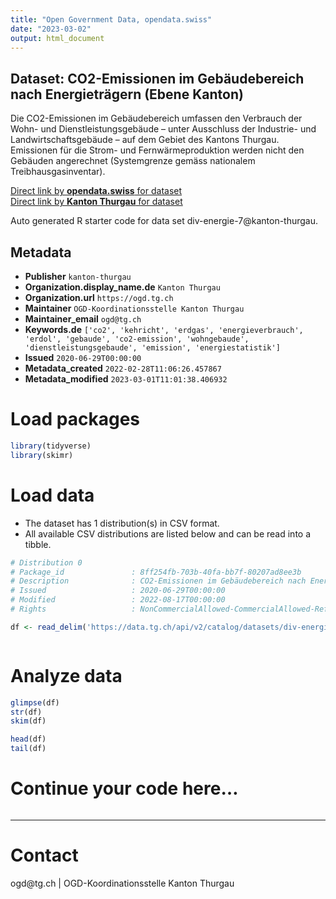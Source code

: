 ```yaml
---
title: "Open Government Data, opendata.swiss"
date: "2023-03-02"
output: html_document
---
```


## Dataset: CO2-Emissionen im Gebäudebereich nach Energieträgern (Ebene Kanton)

Die CO2-Emissionen im Gebäudebereich umfassen den Verbrauch der Wohn- und Dienstleistungsgebäude – unter Ausschluss der Industrie- und Landwirtschaftsgebäude – auf dem Gebiet des Kantons Thurgau. Emissionen für die Strom- und Fernwärmeproduktion werden nicht den Gebäuden angerechnet (Systemgrenze gemäss nationalem Treibhausgasinventar).

[Direct link by **opendata.swiss** for dataset](https://opendata.swiss/de/dataset/co2-emissionen-im-gebaudebereich-nach-energietragern-ebene-kanton)<br>
[Direct link by **Kanton Thurgau** for dataset](https://data.tg.ch/explore/dataset/div-energie-7/)

Auto generated R starter code for data set div-energie-7@kanton-thurgau.

## Metadata

- **Publisher** `kanton-thurgau`
- **Organization.display_name.de** `Kanton Thurgau`
- **Organization.url** `https://ogd.tg.ch`
- **Maintainer** `OGD-Koordinationsstelle Kanton Thurgau`
- **Maintainer_email** `ogd@tg.ch`
- **Keywords.de** `['co2', 'kehricht', 'erdgas', 'energieverbrauch', 'erdol', 'gebaude', 'co2-emission', 'wohngebaude', 'dienstleistungsgebaude', 'emission', 'energiestatistik']`
- **Issued** `2020-06-29T00:00:00`
- **Metadata_created** `2022-02-28T11:06:26.457867`
- **Metadata_modified** `2023-03-01T11:01:38.406932`


# Load packages

```r

library(tidyverse)
library(skimr)

```

# Load data

-   The dataset has 1 distribution(s) in CSV format.
-   All available CSV distributions are listed below and can be read into a tibble.

```r

# Distribution 0
# Package_id               : 8ff254fb-703b-40fa-bb7f-80207ad8ee3b
# Description              : CO2-Emissionen im Gebäudebereich nach Energieträgern (Ebene Kanton) (csv)
# Issued                   : 2020-06-29T00:00:00
# Modified                 : 2022-08-17T00:00:00
# Rights                   : NonCommercialAllowed-CommercialAllowed-ReferenceRequired

df <- read_delim('https://data.tg.ch/api/v2/catalog/datasets/div-energie-7/exports/csv')



```

# Analyze data

```r

glimpse(df)
str(df)
skim(df)

head(df)
tail(df)

```

# Continue your code here...

```r

```

------------------------------------------------------------------------

# Contact

ogd@tg.ch | OGD-Koordinationsstelle Kanton Thurgau
